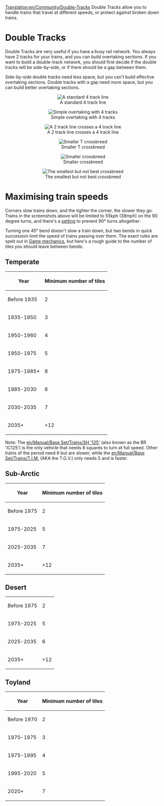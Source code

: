 [[Translation:en/Community/Double-Tracks]]
Double Tracks allow you to handle trains that travel at different speeds, or protect against broken down trains.

=Double Tracks=

Double Tracks are very useful if you have a busy rail network. You always have 2 tracks for your trains, and you can build overtaking sections.
If you want to build a double-track network, you should first decide if the double tracks will be side-by-side, or if there should be a gap between them.

Side-by-side double tracks need less space, but you can't build effective overtaking sections.
Double tracks with a gap need more space, but you can build better overtaking sections.

<center>[[File:en/Community/Normal 4 track.png|center|frame|A standard 4 track line]]</center>
<center>[[File:en/Community/Simple overtaking.png|center|frame|Simple overtaking with 4 tracks]]</center>
<center>[[File:en/Community/2 track - 4 track.png|center|frame|A 2 track line crosses a 4 track line]]</center>
<center>[[File:en/Smal t crossbreed.png|center|frame|Smaller T crossbreed]]</center>
<center>[[File:en/2track crossbreed.png|center|frame|Smaller crossbreed]]</center>
<center>[[File:en/Smalest 2track crossbreed.png|center|frame|The smallest but not best crossbreed]]</center>

{{en/Note|Avoid the sharp corners shown in these screenshots.  See below for discussion.}}

=Maximising train speeds=

Corners slow trains down, and the tighter the corner, the slower they go.  Trains in the screenshots above will be limited to 55kph (38mph) on the 90 degree turns, and there's a 
[[en/Archive/Manual/Settings/Configuring patches/Vehicles#forbid-trains-and-ships-to-take-90-deg-turns|setting]] to prevent 90&deg; turns altogether.

Turning one 45&deg; bend doesn't slow a train down, but two bends in quick succession limit the speed of trains passing over them.  The exact rules are spelt out in [[en/Manual/Game Mechanics/Main Page#vehicle-speeds|Game mechanics]], but here's a rough guide to the number of tiles you should leave between bends:

==Temperate==

{| class="wikitable"
|-
! Year
! Minimum number of tiles
|-
| Before 1935
| 2
|-
| 1935-1950
| 3
|-
| 1950-1960
| 4
|-
| 1950-1975
| 5
|-
| 1975-1985*
| 8
|-
| 1985-2030
| 6
|-
| 2030-2035
| 7
|-
| 2035+
| >12
|}

Note: The [[en/Manual/Base Set/Trains/SH '125']] (also known as the BR 'IC125') is the only vehicle that needs 8 squares to turn at full speed.  Other trains of the period need 6 but are slower, while the [[en/Manual/Base Set/Trains/T.I.M.]] (AKA the T.G.V.) only needs 5 and is faster.

==Sub-Arctic==

{| class="wikitable"
|-
! Year
! Minimum number of tiles
|-
| Before 1975
| 2
|-
| 1975-2025
| 5
|-
| 2025-2035
| 7
|-
| 2035+
| >12
|}

==Desert==

{| class="wikitable"
|-
| Before 1975
| 2
|-
| 1975-2025
| 5
|-
| 2025-2035
| 6
|-
| 2035+
| >12
|}

==Toyland==

{| class="wikitable"
|-
! Year
! Minimum number of tiles
|-
| Before 1970
| 2
|-
| 1970-1975
| 3
|-
| 1975-1995
| 4
|-
| 1995-2020
| 5
|-
| 2020+
| 7
|}